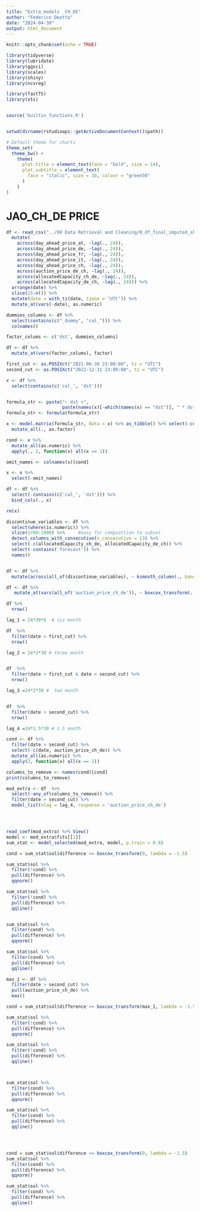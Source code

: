 ```yaml
---
title: "Extra_models _CH_DE"
author: "Federico Deotto"
date: "2024-04-30"
output: html_document
---
```




```r
knitr::opts_chunk$set(echo = TRUE)

library(tidyverse)
library(lubridate)
library(ggsci)
library(scales)
library(shiny)
library(ncvreg)

library(fastTS)
library(xts)


source('builtin_functions.R')


setwd(dirname(rstudioapi::getActiveDocumentContext()$path))

# Default theme for charts
theme_set(
  theme_bw() +
    theme(  
      plot.title = element_text(face = "bold", size = 14),
      plot.subtitle = element_text(
        face = "italic", size = 10, colour = "green50"
      )
    )
)

```

# JAO_CH_DE PRICE


```r
df <- read_csv("../00 Data Retrieval and Cleaning/0_df_final_imputed_shifting_a.csv") %>% 
  mutate(
    across(day_ahead_price_at, ~lag(., 24)),
    across(day_ahead_price_de, ~lag(., 24)),
    across(day_ahead_price_fr, ~lag(., 24)),
    across(day_ahead_price_it, ~lag(., 24)),
    across(day_ahead_price_ch, ~lag(., 24)),
    across(auction_price_de_ch, ~lag(., 24)),
    across(allocatedCapacity_ch_de, ~lag(., 24)),
    across(allocatedCapacity_de_ch, ~lag(., 24))) %>% 
  arrange(date) %>% 
  slice(25:n()) %>% 
  mutate(date = with_tz(date, tzone = "UTC")) %>% 
  mutate_at(vars(-date), as.numeric)

dummies_columns <- df %>%
  select(contains(c("_dummy", "cal_"))) %>% 
  colnames()

factor_colums <- c('dst', dummies_columns)

df <- df %>%
  mutate_at(vars(factor_colums), factor)

first_cut <- as.POSIXct("2021-06-30 23:00:00", tz = "UTC")
second_cut <- as.POSIXct("2022-12-31 23:00:00", tz = "UTC")

x <- df %>%
  select(contains(c('cal_', 'dst')))


formula_str <- paste("~ dst +",
                     paste(names(x)[-which(names(x) == "dst")], " * dst", sep = "", collapse = " + "), sep = "")
formula_str <- formula(formula_str)

x <- model.matrix(formula_str, data = x) %>% as_tibble() %>% select(-contains("Intercept")) %>% 
  mutate_all(., as.factor)

cond <- x %>%
  mutate_all(as.numeric) %>% 
  apply(., 2, function(x) all(x == 1))

omit_names <- colnames(x)[cond]

x <- x %>% 
  select(-omit_names)

df <- df %>% 
  select(-contains(c('cal_', 'dst'))) %>% 
  bind_cols(., x)

rm(x)

discontinue_variables <- df %>% 
  select(where(is.numeric)) %>% 
  slice(1700:1900) %>%     #easy for compuattion to subset
  detect_columns_with_consecutive(n_consecutive = 13) %>%
  select(-c(allocatedCapacity_ch_de, allocatedCapacity_de_ch)) %>% 
  select(-contains('forecast')) %>% 
  names()


df <- df %>%
  mutate(across(all_of(discontinue_variables), ~ ksmooth_column(., band = 3)))

df <- df %>%
   mutate_at(vars(all_of('auction_price_ch_de')), ~ boxcox_transform(., lambda = -1.5))

df %>% 
  nrow()

lag_1 = 24*30*6  # six month

df  %>% 
  filter(date < first_cut) %>% 
  nrow() 

lag_2 = 24*3*30 # three month


df  %>% 
  filter(date > first_cut & date < second_cut) %>% 
  nrow() 

lag_3 =24*2*30 #  two month


df  %>% 
  filter(date > second_cut) %>% 
  nrow()

lag_4 =24*1.5*30 # 1.5 month
```


```r
cond <- df %>%
  filter(date > second_cut) %>%
  select(-c(date, auction_price_ch_de)) %>%
  mutate_all(as.numeric) %>%
  apply(2, function(x) all(x == 1))

columns_to_remove <- names(cond)[cond]
print(columns_to_remove)

mod_extra <- df  %>% 
  select(-any_of(columns_to_remove)) %>%
  filter(date > second_cut) %>% 
  model_list(nlag = lag_4, response = 'auction_price_ch_de') 




read_coef(mod_extra) %>% View()
model <- mod_extra$fits[[1]]  
sum_stat <- model_selected(mod_extra, model, p.train = 0.8)
```


```r
cond = sum_stat$sol$difference <= boxcox_transform(0, lambda = -1.5)

sum_stat$sol %>% 
  filter(!cond) %>% 
  pull(difference) %>% 
  qqnorm()

sum_stat$sol %>% 
  filter(!cond) %>% 
  pull(difference) %>% 
  qqline()


sum_stat$sol %>% 
  filter(cond) %>% 
  pull(difference) %>% 
  qqnorm()

sum_stat$sol %>% 
  filter(cond) %>% 
  pull(difference) %>% 
  qqline()
```





```r
max_1 <- df %>% 
  filter(date > second_cut) %>% 
  pull(auction_price_ch_de) %>% 
  max()

cond = sum_stat$sol$difference >= boxcox_transform(max_1, lambda = -1.5)

sum_stat$sol %>% 
  filter(!cond) %>% 
  pull(difference) %>% 
  qqnorm()

sum_stat$sol %>% 
  filter(!cond) %>% 
  pull(difference) %>% 
  qqline()



sum_stat$sol %>% 
  filter(cond) %>% 
  pull(difference) %>% 
  qqnorm()

sum_stat$sol %>% 
  filter(cond) %>% 
  pull(difference) %>% 
  qqline()




cond = sum_stat$sol$difference <= boxcox_transform(0, lambda = -1.5)
sum_stat$sol %>% 
  filter(cond) %>% 
  pull(difference) %>% 
  qqnorm()

sum_stat$sol %>% 
  filter(cond) %>% 
  pull(difference) %>% 
  qqline()
```
